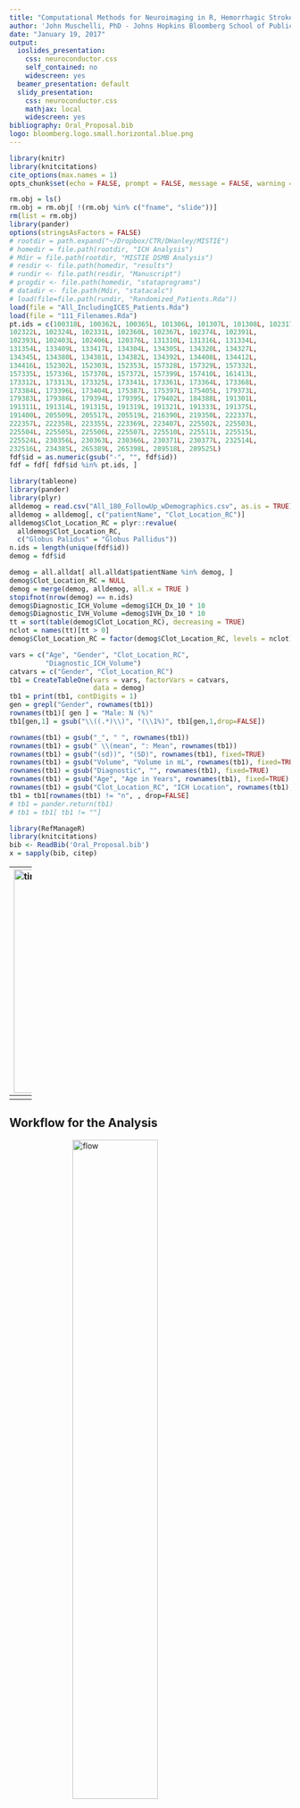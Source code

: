 ```yaml
---
title: "Computational Methods for Neuroimaging in R, Hemorrhagic Stroke and Neuroconductor"
author: 'John Muschelli, PhD - Johns Hopkins Bloomberg School of Public Health<br/> http://johnmuschelli.com/Penn_2017.html <br/> <a href="https://twitter.com/strictlystat?lang=en">\@StrictlyStat</a> <br/> https://github.com/muschellij2'
date: "January 19, 2017"
output:
  ioslides_presentation:
    css: neuroconductor.css
    self_contained: no
    widescreen: yes
  beamer_presentation: default
  slidy_presentation:
    css: neuroconductor.css
    mathjax: local
    widescreen: yes
bibliography: Oral_Proposal.bib
logo: bloomberg.logo.small.horizontal.blue.png
---
```



<script type="text/x-mathjax-config">
MathJax.Hub.Config({ TeX: { extensions: ["color.js"] }});
</script>

```r
library(knitr)
library(knitcitations)
cite_options(max.names = 1)
opts_chunk$set(echo = FALSE, prompt = FALSE, message = FALSE, warning = FALSE, comment = "", results = 'hide')
```


```r
rm.obj = ls()
rm.obj = rm.obj[ !(rm.obj %in% c("fname", "slide"))]
rm(list = rm.obj)
library(pander)
options(stringsAsFactors = FALSE)
# rootdir = path.expand("~/Dropbox/CTR/DHanley/MISTIE")
# homedir = file.path(rootdir, "ICH Analysis")
# Mdir = file.path(rootdir, "MISTIE DSMB Analysis")
# resdir <- file.path(homedir, "results")
# rundir <- file.path(resdir, "Manuscript")
# progdir <- file.path(homedir, "stataprograms")
# datadir <- file.path(Mdir, "statacalc")
# load(file=file.path(rundir, "Randomized_Patients.Rda"))
load(file = "All_IncludingICES_Patients.Rda")
load(file = "111_Filenames.Rda")
pt.ids = c(100318L, 100362L, 100365L, 101306L, 101307L, 101308L, 102317L, 
102322L, 102324L, 102331L, 102360L, 102367L, 102374L, 102391L, 
102393L, 102403L, 102406L, 120376L, 131310L, 131316L, 131334L, 
131354L, 133409L, 133417L, 134304L, 134305L, 134320L, 134327L, 
134345L, 134380L, 134381L, 134382L, 134392L, 134408L, 134412L, 
134416L, 152302L, 152303L, 152353L, 157328L, 157329L, 157332L, 
157335L, 157336L, 157370L, 157372L, 157399L, 157410L, 161413L, 
173312L, 173313L, 173325L, 173341L, 173361L, 173364L, 173368L, 
173384L, 173396L, 173404L, 175387L, 175397L, 175405L, 179373L, 
179383L, 179386L, 179394L, 179395L, 179402L, 184388L, 191301L, 
191311L, 191314L, 191315L, 191319L, 191321L, 191333L, 191375L, 
191400L, 205509L, 205517L, 205519L, 216390L, 219350L, 222337L, 
222357L, 222358L, 223355L, 223369L, 223407L, 225502L, 225503L, 
225504L, 225505L, 225506L, 225507L, 225510L, 225511L, 225515L, 
225524L, 230356L, 230363L, 230366L, 230371L, 230377L, 232514L, 
232516L, 234385L, 265389L, 265398L, 289518L, 289525L)
fdf$id = as.numeric(gsub("-", "", fdf$id))
fdf = fdf[ fdf$id %in% pt.ids, ]
```

```r
library(tableone)
library(pander)
library(plyr)
alldemog = read.csv("All_180_FollowUp_wDemographics.csv", as.is = TRUE)
alldemog = alldemog[, c("patientName", "Clot_Location_RC")]
alldemog$Clot_Location_RC = plyr::revalue(
  alldemog$Clot_Location_RC,
  c("Globus Palidus" = "Globus Pallidus"))
n.ids = length(unique(fdf$id))
demog = fdf$id 

demog = all.alldat[ all.alldat$patientName %in% demog, ]
demog$Clot_Location_RC = NULL
demog = merge(demog, alldemog, all.x = TRUE )
stopifnot(nrow(demog) == n.ids)
demog$Diagnostic_ICH_Volume =demog$ICH_Dx_10 * 10 
demog$Diagnostic_IVH_Volume =demog$IVH_Dx_10 * 10 
tt = sort(table(demog$Clot_Location_RC), decreasing = TRUE)
nclot = names(tt)[tt > 0]
demog$Clot_Location_RC = factor(demog$Clot_Location_RC, levels = nclot)

vars = c("Age", "Gender", "Clot_Location_RC",
         "Diagnostic_ICH_Volume")
catvars = c("Gender", "Clot_Location_RC")
tb1 = CreateTableOne(vars = vars, factorVars = catvars, 
                     data = demog)
tb1 = print(tb1, contDigits = 1)
gen = grepl("Gender", rownames(tb1))
rownames(tb1)[ gen ] = "Male: N (%)"
tb1[gen,1] = gsub("\\((.*)\\)", "(\\1%)", tb1[gen,1,drop=FALSE])

rownames(tb1) = gsub("_", " ", rownames(tb1))
rownames(tb1) = gsub(" \\(mean", ": Mean", rownames(tb1))
rownames(tb1) = gsub("(sd))", "(SD)", rownames(tb1), fixed=TRUE)
rownames(tb1) = gsub("Volume", "Volume in mL", rownames(tb1), fixed=TRUE)
rownames(tb1) = gsub("Diagnostic", "", rownames(tb1), fixed=TRUE)
rownames(tb1) = gsub("Age", "Age in Years", rownames(tb1), fixed=TRUE)
rownames(tb1) = gsub("Clot_Location_RC", "ICH Location", rownames(tb1), fixed=TRUE)
tb1 = tb1[rownames(tb1) != "n", , drop=FALSE]
# tb1 = pander.return(tb1)
# tb1 = tb1[ tb1 != ""]
```

```r
library(RefManageR)
library(knitcitations)
bib <- ReadBib('Oral_Proposal.bib')
x = sapply(bib, citep)
```

----
<img src="figures/My_timeline.gif" style="width:1050px; height:400px; display: block; margin: auto;" alt="timeline">


## The MISTIE Stroke Trial 

* Minimally Invasive Surgery plus r-tPA for Intracerebral Hemorrhage Evacuation (<strong>MISTIE</strong>) 
    - Multi-center, multi-national Phase II clinical trial
    - Alteplase (donated by Genentech)

<div class="container">
<div id="left_col">
<img src="figures/MISTIE3-LOGO.png" style="width:200px; height:100px; display: block; margin: auto;" alt="MISTIE LOGO">
</div>
<div id="right_col">
PI: Dr. Dan Hanley
<img src="figures/Hanley.jpg" style="width:60%; display: block; margin: auto;" alt="Hanley">
</div>
</div>

* http://braininjuryoutcomes.com/mistie-about



## Intracranial/Intracerebral Hemorrhage (ICH)

<div class="container" style='font-size: 28pt;'> 
   <div id="left_col">

<img src="figures/stroke_hem_web.jpg" alt="hemorrhagic" style="display: block; margin: auto; width: 80%">

<p style = "font-size:10.5px; ">
<a href = "http://www.heartandstroke.com/site/c.ikIQLcMWJtE/b.3484153/k.7675/Stroke__Hemorrhagic_stroke.htm" style ="word-wrap: break-word;" >http://www.heartandstroke.com/site/c.ikIQLcMWJtE/b.3484153/k.7675/Stroke__Hemorrhagic_stroke.htm</a>
</p>

</div>
   <div id="right_col">

- When a blood vessel ruptures into tissue
- ≈ 13% of strokes


<img src="figures/spinning_brain_hemorrhage.gif" style="width:105%;  display: block; margin: auto;" alt="spinning">


  </div>

</div>


# Larger Hemorrhage Volume ⇒ Worse Outcome

```r
bibliography() 
```

# Goal: <br> Automatic Hemorrhage Volume Estimation 

## X-ray Computed Tomography (CT) Scans
<div class="notes">
Images are acquired from an X-ray scanner.  
x-ray goes around object and detector the other side of the object determines how many x-rays are recovered 
- fancy transform
- Image!
</div>
<div style="width:48%;float:left;">
<sub><sup><sub><sup>Image from http://www.cyberphysics.co.uk/topics/medical/CTScanner.htm</sup></sub></sup></sub>
![inline fill](figures/CT_diagram2.gif)
<br>
</div>
<div style="margin-left:48%;">
<img src="figures/Original_Image.png" style="width:100%;  display: block; margin: auto;" alt="MISTIE LOGO">
</div>




## Image Representation: voxels (3D pixels)
Typical CT has $512 \times 512 \times 30 ≈ 7.8$ million voxels

<div class="container"> 
<div id="left_col"> 
  <img src="figures/Zoom_No_ICH.png"  style="width:70%;  display: block; margin: auto;">
</div>
<div id="right_col"> 
  <img src="figures/movie_final.gif" style="width:90%;  inline; display: block; margin: auto;" loop=infinite>

<p style='font-size: 10pt;'>Muschelli, John, Elizabeth Sweeney, and Ciprian Crainiceanu. "brainR: Interactive 3 and 4D Images of High Resolution Neuroimage Data." R JOURNAL 6.1 (2014): 42-48.</p>
</div>
</div>


# How do we measure volume (currently)?

## Manual Segmentation

<div class="columns-2">
<img src="figures/Original_Image.png" style="width:100%;  display: block; margin: auto;" alt="MISTIE LOGO">
<br/>
<img src="figures/SS_Image_PrePredict_ROI_Mask.png" style="width:100%;  display: block; margin: auto;" alt="MISTIE LOGO">
</div>



---- 
<div class="container"> 
<div id="left_col2"> 
  <h2>Workflow for the Analysis</h2>
  </div>    
  <div id="right_col2">
<img src="figures/PITCH_Imaging_Pipeline_Flowchart_short_ct.png" style="width:55%; display: block; margin: auto;" alt="flow">
  </div>
</div>

---- 
<div class="container"> 
<div id="left_col2"> 
  <h2>Workflow for the Analysis</h2>
  </div>    
  <div id="right_col2">
<img src="figures/PITCH_Imaging_Pipeline_Flowchart_short.png" style="width:55%; display: block; margin: auto;" alt="flow">
  </div>
</div>



## Problem: CT Scans Capture **Everything** 
Also has negative values

<img src="figures/the_room.png" style="width:100%; display: block; margin: auto;" alt="The room">


## Brain Segmentation of CT Scans (uses BET)

* Muschelli, John, et al. "Validated automatic brain extraction of head CT images." NeuroImage 114 (2015): 379-385. http://bit.ly/CTBET_RCODE 

<div class="columns-2">
<img src="figures/Original_Image.png" style="width:100%;  display: block; margin: auto;" alt="MISTIE LOGO">
<br/>
<img src="figures/SS_Image.png" style="width:100%;  display: block; margin: auto;" alt="MISTIE LOGO">
</div>

---- 
<div class="container"> 
<div id="left_col2"> 
  <h2>Workflow for the Analysis</h2>
  </div>    
  <div id="right_col2">
<img src="figures/PITCH_Imaging_Pipeline_Flowchart_short_bet.png" style="width:55%; display: block; margin: auto;" alt="flow">
  </div>
</div>


# Hemorrhage Segmentation 


## Subject Data used: 111 scans (1 Per Patient)
<div id="wrap">
<div id="left_col">

```r
tb1 = cbind(rownames(tb1), tb1)
rownames(tb1) = NULL
tb1[,1] = gsub("   ", "&nbsp;&nbsp;&nbsp;", tb1[,1])
ind = grepl("Clot Location", tb1[,1])
tb1[ind,1] = gsub("RC", "", tb1[ind,1])
tb1[ind,1] = gsub("^Clot", "Reader-Based Clot", tb1[ind,1])
pander(tb1, justify = c("lr"))
```

</div>
<div id="right_col"  style='font-size: 24pt;'>


- Adults (inclusion criteria 18-80 years old)
- Mostly males
- Different sites, scanners, and locations in the brain

</div>

</div>

---- 
<div class="container"> 
<div id="left_col2"> 
  <h2>Workflow for the Analysis</h2>
  </div>    
  <div id="right_col2">
<img src="figures/PITCH_Imaging_Pipeline_Flowchart_short_pred.png" style="width:55%; display: block; margin: auto;" alt="flow">
  </div>
</div>

----
<div class="container"> 
<div id="left_col2"> 
  <h2> Predictors of ICH </h2>
 
  - Local "neighborhood" moments (mean, sd, skew, kurtosis)

Local Mean: $\bar{x}(v) = \frac{1}{27} \sum\limits_{k}^{27} x_k(v)$ <img src="figures/voxel_figure.gif" loop=infinite style="width:45%;  display: inline; margin: auto;">  

  - Threshold intensity
  - Gaussian Smoother (**big** neighborhood)

    
  
  
  </div>    
  <div id="right_col2"> 
  <img src="figures/Just_The_Covariates2.png" style="width:80%; display: block; margin: auto;" alt="Preds">  
  </div>
</div>



----

<div class="container"> 
<div id="left_col2"> 
  <h2>Data Structure for One Patient </h2> 
  
  - Each subject has matrix $X_{i}$
  - $V_{i}$ - voxels per person 
  - $P$ - number of predictors
  - $y_i$ - manual segmentation
  
 </div>    
  <div id="right_col2">   
  <img src="figures/voxel_stacking_i.png" style="width:100%;  display: block; margin: auto;" alt="MISTIE LOGO">  
  </div>
</div>  
  

----

<div class="container"> 
<div id="left_col2"> 
  <h2>Aggregate Data</h2>
  Training Data Structure
  
  * Stack together 10 randomly selected patients
  * Train model/classifier on this design matrix

  </div>    
  <div id="right_col2">
  <img src="figures/Large_Design_Matrix_small.jpg" style="width:45%;  display: block; margin: auto;" alt="MISTIE LOGO">  
  </div> 
</div>


## Fit Models / Classifier

Again, $y_{i}(v)$ is the presence / absence of ICH for voxel $v$ from person $i$.  

General model form: 
$$
 P\{y_{i}(v) = 1\}  \propto f\{X_{i}(v)\}
$$

All models fit in R. 


## Models Fit on the Training Data

- Logistic Regression: \(f(X_{i}(v)) = \text{expit} \left\{ \beta_0 + \sum_{k= 1}^{p} x_{i, k}(v)\beta_{k}\right\}  \) (`glm` function)
- Generalized Additive Model `r citep("hastie_generalized_1990")` 
    - fit using penalized thin plate splines (`mgcv` package)
- LASSO `r citep(c("tibshirani_regression_1996", "friedman_regularization_2010"))` (`glmnet` package): 
$$ \mathcal{L}\left[\left.Y_{i}(v) \right|\, f\{X_i(v)\}\right] \propto \beta_0 + \sum_{k= 1}^{p} x_{i, k}(v) \beta_{k} + \lambda \sum_{k= 1}^{p} \left|\beta_{k}\right|
$$
- Random Forests `r citep(c("randomForest", "breiman2001random"))` (`randomForest` package)
<div class="centerer">
\(f(X_{i}(v)) \propto\) <img src="figures/Random_Forest.png" style="width:40%;inline;" alt="random forest">
</div>

# All results are on the 101 scans/patients <br/> not in the training data

----
<div class="container"> 
<div id="left_col"> 

- Get prediction for each voxel: $\hat{p}_{i}(v) = \hat{P}(y_i(v) = 1)$
- Threshold to get a binary value: $\hat{y}_{i} = \hat{p}_{i}(v) > 0.5$


$$
\text{Estimated Volume}_{i} = \text{cc per voxel} \times \sum_{v}^{V_i} \hat{y}_{i}(v)
$$

$$
\text{Volume}_{i}  = \text{cc per voxel} \times \sum_{v}^{V_i} y_{i}(v)
$$

- cc = cubic centimeters
- one milliliter (mL) = 1 cc

  </div>    
  <div id="right_col">
  <img src="figures/PITCH_Imaging_Pipeline_Flowchart_short_bin_box.png" style="width:100%; display: block; margin: auto;" alt="flow">  
  </div>
</div>

## Predicted Volume Estimates True Volume Well <img src="figures/Reseg_Volume_Logistic.png" style="width:55%;  display: block; margin: auto;" alt="Reseg">

## All models predicted volume pretty well <img src="figures/Reseg_Volume_Comparison.png" style="width:55%;  display: block; margin: auto;" alt="Reseg">


## Two Segmentations with the Same Volume
<div class="columns-2">
<img src="figures/Reseg_161-413_20110710_1619_CT_2_HEAD_Head_Prediction.png" style="width:100%;  display: block; margin: auto;" alt="MISTIE LOGO">
<br/>
<img src="figures/Reseg_161-413_20110710_1619_CT_2_HEAD_Head_Random_Prediction.png" style="width:100%;  display: block; margin: auto;" alt="MISTIE LOGO">
</div>

## Dice Similarity Index/Overlap by Scanner 
<div class="columns-2">
<img src="figures/DSI_Box_By_Manufacturer_A.png" style="width:100%;  display: block; margin: auto;">
<br/>
<img src="figures/DSI_Box_By_Manufacturer_B.png" style="width:100%;  display: block; margin: auto;">
</div>

## Patient with Median Overlap/Dice

<img src="figures/Reseg_Figure_DSI_Quantile_050_native_no_DSI.png" style="width:100%;  display: block; margin: auto;" alt="MISTIE LOGO"> 

## Why'd that one fail? <img src="figures/DSI_By_Mean_HU.png" style="width:80%;  display: block; margin: auto;">


## Conclusions of Stroke Analyses

<div style="font-size: 24pt">

- We can segment ICH volume from CT scans 
- The predictors seemed to be the "secret sauce"
    - not the algorithm
- Chose the Random Forest
    - PItcHPERFeCT: Primary Intracranial Hemorrhage Probability Estimation using Random Forests on CT

- R Package: [https://github.com/muschellij2/ichseg](https://github.com/muschellij2/ichseg)    
- Shiny Application [http://johnmuschelli.com/ich_segment.html](http://johnmuschelli.com/ich_segment.html)

</div>


----
<div class="container"> 
<div id="left_col2"> 
  <h2>Workflow for the Analysis</h2>
<div style='font-size: 32pt;'>
  
Multiple pieces of software used

  - all different syntax
</div>
  </div>    
  <div id="right_col2">
<img src="figures/PITCH_Imaging_Pipeline_Flowchart_short_matlab.png" style="width:55%; display: block; margin: auto;" alt="flow">
  </div>
</div>




```r
if (!require(cranlogs)) {
  devtools::install_github("metacran/cranlogs")
}
first_date = "2014-01-10"
today = Sys.Date()
long_today = format(Sys.time(), "%B %d, %Y")
packs = c("fslr", "brainR", "matlabr", "spm12r", "WhiteStripe", "oasis", "freesurfer", "papayar")
last_week = cran_downloads( when = "last-week",
                            packages = packs)
last_week = plyr::ddply(last_week, .(package), summarise, 
                  Last_Week = sum(count))
dl = cran_downloads( from = first_date, to = today,
                     packages = packs)
dl = ddply(dl, .(package), summarise, All_Time = sum(count))
dl = merge(dl, last_week)
dl = plyr::arrange(dl, desc(Last_Week))
colnames(dl) = c("Package", "All Time", "Last Week")
made_packs = c("fslr", "spm12r", "freesurfer")
made_packs = dl$Package[ dl$Package %in% made_packs] 
dl$Package[ dl$Package %in% made_packs] = paste0("<strong>", made_packs, "</strong>")
```


# <img src="figures/Better_Neuron_note.png" style="width:10%; display: inline; margin: auto;" alt="flow"> Neuroconductor: <br> A Framework for Reproducible Neuroimaging Analysis <br> in R


----
<div class="container"> 
<div id="left_col2"> 
  <h2>Neuroconductor Goal: </h2>
<div style='font-size: 24pt;'>
  
Lower the bar to entry 

- all R code
    - pipeline tool
    - native R code

Complete pipeline
  
  - pipeline sensitivity analyses
</div>
  </div>    
  <div id="right_col2">
<img src="figures/PITCH_Imaging_Pipeline_Flowchart_short_R.png" style="width:55%; display: block; margin: auto;" alt="flow">
  </div>
</div>




## It's typical to have lots of software choices

<img src="figures/carp_2012_figure_full.jpg" style="width:650px; display: block; margin: auto;" alt="flow">

<!-- ![](figures/carp_2012_figure_full.jpg) -->

From Carp, Joshua. "The secret lives of experiments: methods reporting in the fMRI literature." Neuroimage 63.1 (2012): 289-300.


## Current Progress (my R packages)

Number of downloads as of `r format(today, format="%B %d, %Y")` (`cranlogs` package):

<div class="container"> 
   <div class="left-half">

```r
DT::datatable(dl, filter = "none", selection = "none", rownames = FALSE,
          options = list(dom = 't', autoWidth = TRUE,
                         columnDefs = list(list(
                           className = 'dt-center',
                           targets = 0))),
          escape = FALSE
)
```
</div>
   <div class="right-half">
  <img src="figures/carp_2012_figure_box_crop.jpg" style="width:80%;  display: block; margin: auto;" alt="carp_box">  
  </div> 
</div>


----
<div class="container"> 
<div id="left_col2"> 
  <h2>Neuroconductor Goal: </h2>
<div style='font-size: 28pt;'>
  
Centralize the packages
  
- [Medical Imaging Task View](https://cran.r-project.org/web/views/MedicalImaging.html) 
    - no tutorials
- [Neuroconductor Repository](https://github.com/neuroconductor/)
  </p>
</div>   
</div>    
  <div id="right_col2">
<img src="figures/grandma_meme.jpg" style="width:75%; display: block; margin: auto;" alt="flow">
  <p style='font-size: 12pt;'> From [https://imgflip.com/memegenerator/Grandma-Finds-The-Internet](https://imgflip.com/memegenerator/Grandma-Finds-The-Internet).
  </p>
  </div>
</div>

----
<div class="container"> 
<div id="left_col2"> 
<h2>Neuroconductor Goal: </h2>

<div style='font-size: 28pt;'>

Detailed **tutorials** on how to actually perform an analysis  

</br>

- [http://johnmuschelli.com/neuroc/](http://johnmuschelli.com/neuroc/)  

</div> 
</div>    
<div id="right_col2">
<img src="figures/cat_analysis.gif" style="width:80%; display: block; margin: auto;">
<p style='font-size: 10pt;'> From [http://i.imgur.com/0Y1xISa.gifv](http://i.imgur.com/0Y1xISa.gifv).
</p>
</div>
</div>



<!-- ---- -->
<!-- <div class="container">  -->
<!--   <div class="left-half">  -->
<!--     <h2>Neuroconductor Goal: </h2> -->

<!--     <div style='font-size: 28pt;'> -->

<!--     Detailed **tutorials** on how to actually perform an analysis -->



<!--     </div> -->
<!--   </div>     -->
<!--   <div class="right-half">  -->
<!--   <img src="figures/cat_analysis.gif" style="width:100%; display: block; margin: auto;" alt="flow"> -->
<!--     <p style='font-size: 10pt;'> From [http://i.imgur.com/0Y1xISa.gifv](http://i.imgur.com/0Y1xISa.gifv). -->
<!--     </p> -->

<!--   </div> -->
<!--   <div style='font-size: 28pt;'> -->
<!--   [http://johnmuschelli.com/neuroc/](http://johnmuschelli.com/neuroc/)   -->
<!--   </div> -->
<!-- </div> -->




----
<div class="container"> 
<div id="left_col2"> 
  <h2>Neuroconductor Goal: </h2>
  
<div style='font-size: 28pt;'>
  
Provide package checks / rules / **stability** 
  
- check against other imaging software (e.g. FSL)

</div> 
  </p>
</div>    
  <div id="right_col2">
  
  <img src="figures/github-logo.png" style="width:50%; display: block; margin: auto;" alt="flow"> 

  <img src="figures/travis_logo.png" style="width:75%; display: block; margin: auto;" alt="flow">   

  <img src="figures/docker.png" style="width:75%; display: block; margin: auto;" alt="flow">   
  
<!-- <img src="figures/new_package_meme.jpg" style="width:75%; display: block; margin: auto;" alt="flow"> -->
<!--   <p style='font-size: 12pt;'> From [https://memegenerator.net/instance/51553268](https://memegenerator.net/instance/51553268). -->
<!--   </p> -->
  </div>
</div>



## Benefits of Neuroconductor: 

<div style='font-size: 32pt;'>
  
Allow neuroimaging to use all R has to offer:
  
- Statistics and Machine Learning
- Versioning and testing
- Reproducibile reports and analyses
- Shiny (web applications)
  
</div>


## <img src="figures/Better_Neuron_note.png" style="width:10%; display: inline; margin: auto;" alt="flow"> Neuroconductor Downsides

<div style='font-size: 28pt;'>

1.  More control over the workflow = more work
2.  Users need external software (versions/installation)
3.  No control over external software
    - if maintainer changes something, not much recourse
4.  Need the content (buy-in from the community)

</div>

## Training we are providing

<div class="container"> 
   <div class="left-half" style="font-size: 28pt;">
   Coursera Course: Introduction to Neurohacking In R 
  </div>
  <div class="right-half" style="font-size: 28pt;">
  <img src="figures/neurohacking_logo.png" style="width:40%;" alt="neurohacking">
  </div>
[https://www.coursera.org/learn/neurohacking/](https://www.coursera.org/learn/neurohacking/)

<div style="font-size: 28pt;">
   Short Course: Neuroimaging analysis within R (ISBI, Melbourne, April 2017)

   Statistics in Imaging (Pittsburgh, May 2017)
</div>
</div>


## Thanks

<div class="container"> 
   <div class="left-half" style="font-size: 28pt;">
   Dan Hanley 
<img src="figures/Hanley.jpg" style="width:30%; margin: auto;" alt="Hanley">

   Ciprian Crainiceanu
   <img src="figures/Ciprian.jpg" style="width:20%;  margin: auto;" alt="neurohacking"> 
   

   Brian Caffo
   <img src="figures/bcaffo.jpg" style="width:20%;  margin: auto;" alt="neurohacking">
   


</div>
   <div class="right-half">
   
   Jean-Philippe Fortin <img src="figures/jp.png" style="width:25%;  margin: auto;" alt="neurohacking">      

   Adi Gherman
   <img src="figures/adi.png" style="width:20%;  margin: auto;" alt="neurohacking"> 
   
   
   Elizabeth Sweeney <img src="figures/sweeney.jpg" style="width:20%; margin: auto;" alt="neurohacking">   

      
</div>
</div>

# Questions



## Assessing Performance 
For each manual and automated segmentation, we can calculate the following 2-by-2 table, where the cells represent number of voxels and a corresponding Venn diagram:

<div style="width:45%;float: left;">
```r
mat = matrix(c("TN", "FN", "FP", "TP"), ncol=2, byrow=2)
colnames(mat) = rownames(mat) = c(0, 1)
names(dimnames(mat)) = c("PitCH", "Manual")
pander(mat, style="grid")
```

<table class = 'rmdtable' style='font-size: 26px;'>
<tr class = "header"><td></td><td></td><td colspan="2">Manual</td></tr>
<tr class = "header"><td></td><td></td><td>0</td><td>1</td></tr>
<tr><td rowspan="2"> PitCH</td><td>0</td><td style='font-size: 40px;'>TN</td><td style="color:blue">FN</td></tr>
<tr><td>1</td><td style="color:red">FP</td><td style="color:purple">TP</td></tr>
</table>
</div>

<div style="margin-left:48%;">
<img src="figures/Venn_Diagram_labeled.png" style="width:325px;height:325px;display: block; margin: auto;border:5px solid black"">
</div>

## Dice Similarity

<div style="width:48%;float:left;">
We calculate the Dice Similarity Index (DSI):
$$
\definecolor{red}{RGB}{255,0,0}
\definecolor{blue}{RGB}{0,0,255}
\definecolor{purple}{RGB}{128,0,128}
\definecolor{blac,}{RGB}{0,0,0}
\frac{ \color{purple} 2 \times \#  \text{TP} }{ \color{purple}  2 \times \#\text{TP} \color{black} + \color{red} \text{FN} \color{black} + \color{blue} \text{FP}} 
$$

- 0 indicates no overlap
- 1 means perfect agreement  
</div>

<div style="margin-left:48%;">

<img src="figures/Fraction_Figure.png" style="width:400px;height:460px;display: block; margin: auto;">

</div>



## <img src="figures/Reseg_Dice_Comparison.png" style="width:600px;  display: block; margin: auto;" alt="DICE">

## <img src="figures/Reseg_VarImpPlot.png" style="width:70%;  display: block; margin: auto;" alt="DICE">

## <img src="figures/Z_template.png" style="width:70%;  display: block; margin: auto;" alt="DICE">

## <img src="figures/Z_image.png" style="width:70%;  display: block; margin: auto;" alt="DICE">





## Under Development R Packages

1.  nitrc - download data from the **NITRC repository**
2.  MNITemplate$^*$ - data of a population-level "template" image
3.  EveTemplate$^*$ - data of a different template image
4.  kirby21 - data package with 2 subjects, 2 visits with multimodal imaging
5.  rcamino - interface to analyze DTI data
6.  msseg - MS lesion segmentation 
7.  extrantsr - pipelines for structural imaging analysis

Not started yet

8.  hcp - interface with Human Connectome Project
9.  afnir - R port of AFNI software (No. 2 on the chart)

$^*$ - working with Jean-Philippe Fortin on these


---

<div class="container"> 
<div id="left_col2"> 

```r
x = readLines("Penn.Rmd")
x = trimws(x)
x = grep("^library\\(", x, value = TRUE)
libs = gsub("^library\\((.*)\\)", "\\1", x)
libs = c("rmarkdown", "knitr", libs)
libs = unique(libs)
libs = sort(libs)
last_lib = libs[length(libs)]
libs = paste0(libs[1:(length(libs) - 1)], collapse = ", ")
libs = paste0(libs, ", and ", last_lib)
```
The `r libs` packages were used to create this presentation in RStudio.
</div>
<div id="right_col2" style='font-size: 6pt;'> 

```r
devtools::session_info()
```
</div>
</div>



## Ischemic Stroke

<div class="container">
<div id="left_col">
<img src="figures/ischemic_stroke_edema_700w.jpg" alt="Ischemic" style="display: block; margin: auto; width: 80%">
</div>
<div id="right_col">

- Ischemic stroke - clot blocks oxygen/nutrients
- Tissue dies
- ≈87% of strokes

<p style = "font-size:10.5px;">
Image from <a href = "http://www.strokecenter.org/patients/about-stroke/ischemic-stroke/
" style ="word-wrap: break-word;" >http://www.strokecenter.org/patients/about-stroke/ischemic-stroke/
</a>
</p>
</div>
</div>

----
<div class="container"> 
<div class="left-half"> 
  <h2>Neuroconductor Goal: </h2>
  
  <p>
  R **Data** packages for testing
  
  - getting data is a common problem
  - developers can test packages
  - Kirby21 Data:
    - https://github.com/muschellij2/kirby21.t1
    - https://github.com/muschellij2/kirby21.t2
    - https://github.com/muschellij2/kirby21.flair
    - https://github.com/muschellij2/kirby21.fmri
    - https://github.com/muschellij2/kirby21.dti
  
  </p>
</div>    
  <div class="right-half"> 
<img src="figures/brains_meme.jpg" style="width:100%; display: block; margin: auto;" alt="flow">
  <p style='font-size: 12pt;'> From [https://memegenerator.net/Everywhere-Toy-Story](https://memegenerator.net/Everywhere-Toy-Story).
  </p>

  </div>
</div>



## Not Ischemic Stroke

<div class="container">
<div id="left_col">
<img src="figures/ischemic_stroke_edema_700w_not.jpg" alt="Ischemic" style="display: block; margin: auto; width: 80%">
</div>
<div id="right_col">

- Ischemic stroke - clot blocks oxygen/nutrients
- Tissue dies
- ≈87% of strokes

<p style = "font-size:10.5px;">
Image from <a href = "http://www.strokecenter.org/patients/about-stroke/ischemic-stroke/
" style ="word-wrap: break-word;" >http://www.strokecenter.org/patients/about-stroke/ischemic-stroke/
</a>
</p>
</div>
</div>

